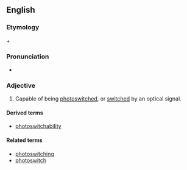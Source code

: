 ==English==

===Etymology===
{{m|en|photo-}} + {{m|en|switchable}}

===Pronunciation===
* {{a|US}} {{IPA|foʊtoʊˈswɪtʃəbl|lang=en}}

===Adjective===
{{en-adj|-}}

# {{label|en|nanotechnology|biotechnology}} Capable of being [[photoswitched]], or [[switch]]ed by an optical signal.

====Derived terms====
* [[photoswitchability]]

====Related terms====
* [[photoswitching]]
* [[photoswitch]]